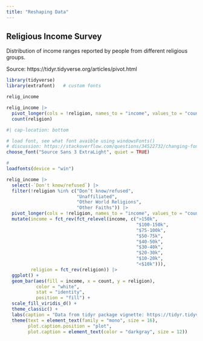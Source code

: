 ```yaml
---
title: "Reshaping Data"
---
```


## Religious Income Survey

Distribution of income ranges reported by people from different religious groups.

Source: https://tidyr.tidyverse.org/articles/pivot.html

```r
library(tidyverse)
library(extrafont)   # custom fonts
```

```r
relig_income
```

```r
relig_income |> 
  pivot_longer(cols = !religion, names_to = "income", values_to = "count") |> 
  count(religion)
```


```r
#| cap-location: bottom

# load font, see what font avaible using windowsFonts()
# discussion: https://stackoverflow.com/questions/34522732/changing-fonts-in-ggplot2
choose_font("Source Sans 3 ExtraLight", quiet = TRUE)

# 
loadfonts(device = "win")

relig_income |> 
  select(-`Don't know/refused`) |> 
  filter(!religion %in% c("Don’t know/refused", 
                          "Unaffiliated", 
                          "Other World Religions", 
                          "Other Faiths")) |> 
  pivot_longer(cols = !religion, names_to = "income", values_to = "count") |> 
  mutate(income = fct_rev(fct_relevel(income, c(">150k", 
                                                "$100-150k", 
                                                "$75-100k", 
                                                "$50-75k", 
                                                "$40-50k", 
                                                "$30-40k", 
                                                "$20-30k", 
                                                "$10-20k", 
                                                "<$10k"))), 
         religion = fct_rev(religion)) |> 
  ggplot() +
  geom_bar(aes(fill = income, x = count, y = religion), 
           color = "white", 
           stat = "identity", 
           position = "fill") +
  scale_fill_viridis_d() +
  theme_classic() +
  labs(caption = "Data from tidyr package vignette: https://tidyr.tidyverse.org/articles/pivot.html") +
  theme(text = element_text(family = "mono", size = 16), 
        plot.caption.position = "plot",
        plot.caption = element_text(color = "darkgray", size = 12))
```

